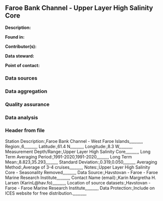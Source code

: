 ## Faroe Bank Channel - Upper Layer High Salinity Core

**Description:** 


**Found in:**

**Contributor(s):**

**Data steward:**

**Point of contact:**

### Data sources

### Data aggregation

### Quality assurance

### Data analysis

### Header from file
Station Description:,Faroe Bank Channel - West Faroe Islands,,,,,,,,,,,
Region:,6,,,,,,,,,,,
Latitude:,61.4 N,,,,,,,,,,,
Longitude:,8.3 W,,,,,,,,,,,
Measurement Depth/Range:,Upper Layer High Salinity Core,,,,,,,,,,,
Long Term Averaging Period:,1991-2020,1991-2020,,,,,,,,,,
Long Term Mean:,8.823,35.293,,,,,,,,,,
Standard Deviation:,0.319,0.050,,,,,,,,,,
Averaging Method:,Average of 3-4 cruises,,,,,,,,,,,
Notes:,Upper Layer High Salinity Core - Seasonality Removed,,,,,,,,,,,
Data Source:,Havstovan - Faroe - Faroe Marine Research Institute,,,,,,,,,,,
Contact Name (email):,Karin Margretha H. Larsen (KarinL@hav.fo),,,,,,,,,,,
Location of source datasets:,Havstovan - Faroe - Faroe Marine Research Institute,,,,,,,,,,,
Data Protection:,Include on ICES website for free distribution.,,,,,,,,,,,
